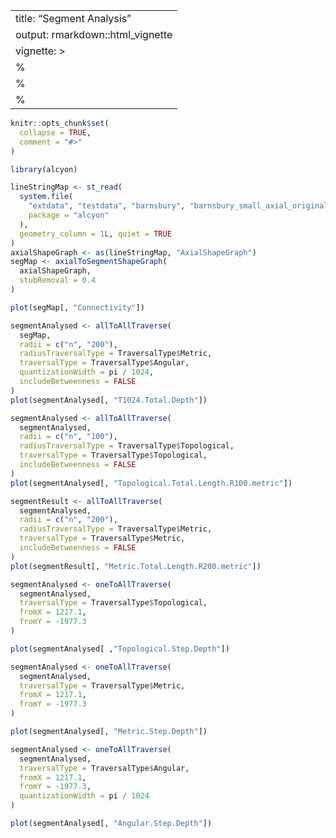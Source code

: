 <!--
SPDX-FileCopyrightText: 2024 Petros Koutsolampros

SPDX-License-Identifier: GPL-3.0-only
-->

---
title: "Segment Analysis"
output: rmarkdown::html_vignette
vignette: >
  %\VignetteIndexEntry{Segment Analysis}
  %\VignetteEngine{knitr::rmarkdown}
  %\VignetteEncoding{UTF-8}
---
  
```r
knitr::opts_chunk$set(
  collapse = TRUE,
  comment = "#>"
)
```

```r
library(alcyon)

lineStringMap <- st_read(
  system.file(
    "extdata", "testdata", "barnsbury", "barnsbury_small_axial_original.mif",
    package = "alcyon"
  ),
  geometry_column = 1L, quiet = TRUE
)
axialShapeGraph <- as(lineStringMap, "AxialShapeGraph")
segMap <- axialToSegmentShapeGraph(
  axialShapeGraph,
  stubRemoval = 0.4
)
```

```r
plot(segMap[, "Connectivity"])
```

```r
segmentAnalysed <- allToAllTraverse(
  segMap,
  radii = c("n", "200"),
  radiusTraversalType = TraversalType$Metric,
  traversalType = TraversalType$Angular,
  quantizationWidth = pi / 1024,
  includeBetweenness = FALSE
)
plot(segmentAnalysed[, "T1024.Total.Depth"])
```

```r
segmentAnalysed <- allToAllTraverse(
  segmentAnalysed,
  radii = c("n", "100"),
  radiusTraversalType = TraversalType$Topological,
  traversalType = TraversalType$Topological,
  includeBetweenness = FALSE
)
plot(segmentAnalysed[, "Topological.Total.Length.R100.metric"])
```

```r
segmentResult <- allToAllTraverse(
  segmentAnalysed,
  radii = c("n", "200"),
  radiusTraversalType = TraversalType$Metric,
  traversalType = TraversalType$Metric,
  includeBetweenness = FALSE
)
plot(segmentResult[, "Metric.Total.Length.R200.metric"])
```

```r
segmentAnalysed <- oneToAllTraverse(
  segmentAnalysed,
  traversalType = TraversalType$Topological,
  fromX = 1217.1,
  fromY = -1977.3
)

plot(segmentAnalysed[ ,"Topological.Step.Depth"])
```

```r
segmentAnalysed <- oneToAllTraverse(
  segmentAnalysed,
  traversalType = TraversalType$Metric,
  fromX = 1217.1,
  fromY = -1977.3
)

plot(segmentAnalysed[, "Metric.Step.Depth"])
```

```r
segmentAnalysed <- oneToAllTraverse(
  segmentAnalysed,
  traversalType = TraversalType$Angular,
  fromX = 1217.1,
  fromY = -1977.3,
  quantizationWidth = pi / 1024
)

plot(segmentAnalysed[, "Angular.Step.Depth"])
```


